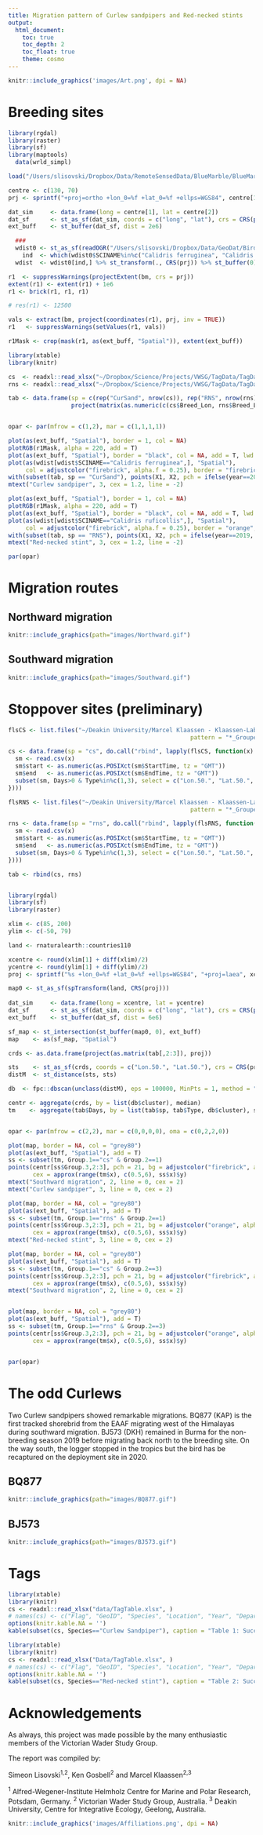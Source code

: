 ```yaml
---
title: Migration pattern of Curlew sandpipers and Red-necked stints
output: 
  html_document:
    toc: true
    toc_depth: 2
    toc_float: true
    theme: cosmo
---
```


```r
knitr::include_graphics('images/Art.png', dpi = NA)
```

# Breeding sites

```r
library(rgdal)
library(raster)
library(sf)
library(maptools)
  data(wrld_simpl)

load("/Users/slisovski/Dropbox/Data/RemoteSensedData/BlueMarble/BlueMarble_Raster/BlueMarble_210.RData")

centre <- c(130, 70)
prj <- sprintf("+proj=ortho +lon_0=%f +lat_0=%f +ellps=WGS84", centre[1], centre[2])

dat_sim     <- data.frame(long = centre[1], lat = centre[2])
dat_sf      <- st_as_sf(dat_sim, coords = c("long", "lat"), crs = CRS(proj4string(wrld_simpl))) %>% st_transform(CRS(prj))
ext_buff    <- st_buffer(dat_sf, dist = 2e6)

  ###
  wdist0 <- st_as_sf(readOGR("/Users/slisovski/Dropbox/Data/GeoDat/BirdLife_Distributions/Waders/Wader_2.shp", verbose = FALSE))
    ind  <- which(wdist0$SCINAME%in%c("Calidris ferruginea", "Calidris ruficollis" ) & wdist0$SEASONAL==2)
  wdist  <- wdist0[ind,] %>% st_transform(., CRS(prj)) %>% st_buffer(0) %>% st_intersection(ext_buff)

r1  <- suppressWarnings(projectExtent(bm, crs = prj))
extent(r1) <- extent(r1) + 1e6
r1 <- brick(r1, r1, r1)

# res(r1) <- 12500

vals <- extract(bm, project(coordinates(r1), prj, inv = TRUE))
r1   <- suppressWarnings(setValues(r1, vals))

r1Mask <- crop(mask(r1, as(ext_buff, "Spatial")), extent(ext_buff))

```

```r
library(xtable)
library(knitr)

cs  <- readxl::read_xlsx("~/Dropbox/Science/Projects/VWSG/TagData/TagData_CurSand.xlsx", sheet = "Analyses")
rns <- readxl::read_xlsx("~/Dropbox/Science/Projects/VWSG/TagData/TagData_RNS.xlsx", sheet = "Analyses")

tab <- data.frame(sp = c(rep("CurSand", nrow(cs)), rep("RNS", nrow(rns))), year = c(cs$Year, rns$Year), 
                  project(matrix(as.numeric(c(cs$Breed_Lon, rns$Breed_Lon, cs$Breed_Lat, rns$Breed_Lat)), ncol = 2, byrow = F), prj))


opar <- par(mfrow = c(1,2), mar = c(1,1,1,1))

plot(as(ext_buff, "Spatial"), border = 1, col = NA)
plotRGB(r1Mask, alpha = 220, add = T)
plot(as(ext_buff, "Spatial"), border = "black", col = NA, add = T, lwd = 2)
plot(as(wdist[wdist$SCINAME=="Calidris ferruginea",], "Spatial"), 
     col = adjustcolor("firebrick", alpha.f = 0.25), border = "firebrick", add = T)
with(subset(tab, sp == "CurSand"), points(X1, X2, pch = ifelse(year==2019, 21, 22), col = "grey90", bg = adjustcolor("firebrick", alpha.f = 0.8), cex = 3))
mtext("Curlew sandpiper", 3, cex = 1.2, line = -2)

plot(as(ext_buff, "Spatial"), border = 1, col = NA)
plotRGB(r1Mask, alpha = 220, add = T)
plot(as(ext_buff, "Spatial"), border = "black", col = NA, add = T, lwd = 2)
plot(as(wdist[wdist$SCINAME=="Calidris ruficollis",], "Spatial"), 
     col = adjustcolor("firebrick", alpha.f = 0.25), border = "orange", add = T)
with(subset(tab, sp == "RNS"), points(X1, X2, pch = ifelse(year==2019, 21, 22), col = "grey90", bg = adjustcolor("orange", alpha.f = 0.8), cex = 3))
mtext("Red-necked stint", 3, cex = 1.2, line = -2)

par(opar)
```

# Migration routes

## Northward migration

```r
knitr::include_graphics(path="images/Northward.gif")
```

## Southward migration

```r
knitr::include_graphics(path="images/Southward.gif")
```

# Stoppover sites (preliminary)

```r
flsCS <- list.files("~/Deakin University/Marcel Klaassen - Klaassen-Lab/Geolocation/Results/CurlewSandpiper", 
                                                    pattern = "*_Grouped_movementSummary.csv", full.names = T)

cs <- data.frame(sp = "cs", do.call("rbind", lapply(flsCS, function(x) {
  sm <- read.csv(x)
  sm$start <- as.numeric(as.POSIXct(sm$StartTime, tz = "GMT"))
  sm$end   <- as.numeric(as.POSIXct(sm$EndTime, tz = "GMT"))
  subset(sm, Days>0 & Type%in%c(1,3), select = c("Lon.50.", "Lat.50.", "Days", "Type"))
})))

flsRNS <- list.files("~/Deakin University/Marcel Klaassen - Klaassen-Lab/Geolocation/Results/RedNeckedStint", 
                                                    pattern = "*_Grouped_movementSummary.csv", full.names = T)

rns <- data.frame(sp = "rns", do.call("rbind", lapply(flsRNS, function(x) {
  sm <- read.csv(x)
  sm$start <- as.numeric(as.POSIXct(sm$StartTime, tz = "GMT"))
  sm$end   <- as.numeric(as.POSIXct(sm$EndTime, tz = "GMT"))
  subset(sm, Days>0 & Type%in%c(1,3), select = c("Lon.50.", "Lat.50.", "Days", "Type"))
})))

tab <- rbind(cs, rns)


library(rgdal)
library(sf)
library(raster)

xlim <- c(85, 200)
ylim <- c(-50, 79)

land <- rnaturalearth::countries110

xcentre <- round(xlim[1] + diff(xlim)/2)
ycentre <- round(ylim[1] + diff(ylim)/2)
proj <- sprintf("%s +lon_0=%f +lat_0=%f +ellps=WGS84", "+proj=laea", xcentre, ycentre)

map0 <- st_as_sf(spTransform(land, CRS(proj)))
  
dat_sim     <- data.frame(long = xcentre, lat = ycentre)
dat_sf      <- st_as_sf(dat_sim, coords = c("long", "lat"), crs = CRS(proj4string(land))) %>% st_transform(CRS(proj))
ext_buff    <- st_buffer(dat_sf, dist = 6e6)

sf_map <- st_intersection(st_buffer(map0, 0), ext_buff)
map    <- as(sf_map, "Spatial")
```


```r

crds <- as.data.frame(project(as.matrix(tab[,2:3]), proj))

sts    <- st_as_sf(crds, coords = c("Lon.50.", "Lat.50."), crs = CRS(proj))
distM  <- st_distance(sts, sts)

db  <- fpc::dbscan(unclass(distM), eps = 100000, MinPts = 1, method = "dist")

centr <- aggregate(crds, by = list(db$cluster), median)
tm    <- aggregate(tab$Days, by = list(tab$sp, tab$Type, db$cluster), sum)


opar <- par(mfrow = c(2,2), mar = c(0,0,0,0), oma = c(0,2,2,0))

plot(map, border = NA, col = "grey80")
plot(as(ext_buff, "Spatial"), add = T)
ss <- subset(tm, Group.1=="cs" & Group.2==1)
points(centr[ss$Group.3,2:3], pch = 21, bg = adjustcolor("firebrick", alpha.f = 0.5),
       cex = approx(range(tm$x), c(0.5,6), ss$x)$y)
mtext("Southward migration", 2, line = 0, cex = 2)
mtext("Curlew sandpiper", 3, line = 0, cex = 2)

plot(map, border = NA, col = "grey80")
plot(as(ext_buff, "Spatial"), add = T)
ss <- subset(tm, Group.1=="rns" & Group.2==1)
points(centr[ss$Group.3,2:3], pch = 21, bg = adjustcolor("orange", alpha.f = 0.5),
       cex = approx(range(tm$x), c(0.5,6), ss$x)$y)
mtext("Red-necked stint", 3, line = 0, cex = 2)

plot(map, border = NA, col = "grey80")
plot(as(ext_buff, "Spatial"), add = T)
ss <- subset(tm, Group.1=="cs" & Group.2==3)
points(centr[ss$Group.3,2:3], pch = 21, bg = adjustcolor("firebrick", alpha.f = 0.5),
       cex = approx(range(tm$x), c(0.5,6), ss$x)$y)
mtext("Southward migration", 2, line = 0, cex = 2)


plot(map, border = NA, col = "grey80")
plot(as(ext_buff, "Spatial"), add = T)
ss <- subset(tm, Group.1=="rns" & Group.2==3)
points(centr[ss$Group.3,2:3], pch = 21, bg = adjustcolor("orange", alpha.f = 0.5),
       cex = approx(range(tm$x), c(0.5,6), ss$x)$y)


par(opar)
```

# The odd Curlews

Two Curlew sandpipers showed remarkable migrations. BQ877 (KAP) is the first tracked shorebrid from the EAAF migrating west of the Himalayas during southward migration. BJ573 (DKH) remained in Burma for the non-breeding season 2019 before migrating back north to the breeding site. On the way south, the logger stopped in the tropics but the bird has be recaptured on the deployment site in 2020.

## BQ877

```r
knitr::include_graphics(path="images/BQ877.gif")
```

## BJ573

```r
knitr::include_graphics(path="images/BJ573.gif")
```

# Tags

```r
library(xtable)
library(knitr)
cs <- readxl::read_xlsx("data/TagTable.xlsx", )
# names(cs) <- c("Flag", "GeoID", "Species", "Location", "Year", "Depart1", "Arrival1", "Depart2", "Arrival2")
options(knitr.kable.NA = '')
kable(subset(cs, Species=="Curlew Sandpiper"), caption = "Table 1: Succesfully retrieved Curlew sandpipers.", )
```

```r
library(xtable)
library(knitr)
cs <- readxl::read_xlsx("Data/TagTable.xlsx", )
# names(cs) <- c("Flag", "GeoID", "Species", "Location", "Year", "Depart1", "Arrival1", "Depart2", "Arrival2")
options(knitr.kable.NA = '')
kable(subset(cs, Species=="Red-necked stint"), caption = "Table 2: Succesfully retrieved Red-necked stints.", )
```

# Acknowledgements

As always, this project was made possible by the many enthusiastic members of the Victorian Wader Study Group. 

The report was compiled by:

Simeon Lisovski^1,2^, Ken Gosbell^2^ and Marcel Klaassen^2,3^

^1^ Alfred-Wegener-Institute Helmholz Centre for Marine and Polar Research, Potsdam, Germany. ^2^ Victorian Wader Study Group, Australia. ^3^ Deakin University, Centre for Integrative Ecology, Geelong, Australia. \


```r
knitr::include_graphics('images/Affiliations.png', dpi = NA)
```